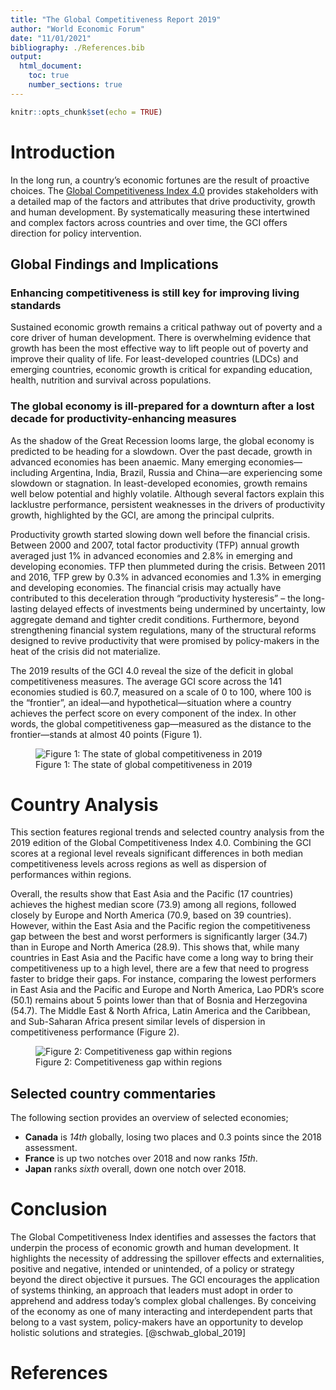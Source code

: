 ```yaml
---
title: "The Global Competitiveness Report 2019"
author: "World Economic Forum"
date: "11/01/2021"
bibliography: ./References.bib
output:
  html_document:
    toc: true
    number_sections: true
---
```


```r
knitr::opts_chunk$set(echo = TRUE)
```

# Introduction

In the long run, a country’s economic fortunes are the result of proactive choices. The [Global Competitiveness Index 4.0](http://www3.weforum.org/docs/WEF_TheGlobalCompetitivenessReport2019.pdf) provides stakeholders with a detailed map of the factors and attributes that drive productivity, growth and human development. By systematically measuring these intertwined and complex factors across countries and over time, the GCI offers direction for policy intervention.

## Global Findings and Implications

### Enhancing competitiveness is still key for improving living standards

Sustained economic growth remains a critical pathway out of poverty and a core driver of human development. There is overwhelming evidence that growth has been the most effective way to lift people out of poverty and improve their quality of life. For least-developed countries (LDCs) and emerging countries, economic growth is critical for expanding education, health, nutrition and survival across populations.

### The global economy is ill-prepared for a downturn after a lost decade for productivity-enhancing measures

As the shadow of the Great Recession looms large, the global economy is predicted to be heading for a slowdown. Over the past decade, growth in advanced economies has been anaemic. Many emerging economies—including Argentina, India, Brazil, Russia and China—are experiencing some slowdown or stagnation. In least-developed economies, growth remains well below potential and highly volatile. Although several factors explain this lacklustre performance, persistent weaknesses in the drivers of productivity growth, highlighted by the GCI, are among the principal culprits.

Productivity growth started slowing down well before the financial crisis. Between 2000 and 2007, total factor productivity (TFP) annual growth averaged just 1% in advanced economies and 2.8% in emerging and developing economies. TFP then plummeted during the crisis. Between 2011 and 2016, TFP grew by 0.3% in advanced economies and 1.3% in emerging and developing economies. The financial crisis may actually have contributed to this deceleration through “productivity hysteresis” – the long-lasting delayed effects of investments being undermined by uncertainty, low aggregate demand and tighter credit conditions. Furthermore, beyond strengthening financial system regulations, many of the structural reforms designed to revive productivity that were promised by policy-makers in the heat of the crisis did not materialize.

The 2019 results of the GCI 4.0 reveal the size of the deficit in global competitiveness measures. The average GCI score across the 141 economies studied is 60.7, measured on a scale of 0 to 100, where 100 is the “frontier”, an ideal—and hypothetical—situation where a country achieves the perfect score on every component of the index. In other words, the global competitiveness gap—measured as the distance to the frontier—stands at almost 40 points (Figure 1).

![Figure 1: The state of global competitiveness in 2019](./images/fig1.png)

# Country Analysis

This section features regional trends and selected country analysis from the 2019 edition of the Global Competitiveness Index 4.0. Combining the GCI scores at a regional level reveals significant differences in both median competitiveness levels across regions as well as dispersion of performances within regions. 

Overall, the results show that East Asia and the Pacific (17 countries) achieves the highest median score (73.9) among all regions, followed closely by Europe and North America (70.9, based on 39 countries). However, within the East Asia and the Pacific region the competitiveness gap between the best and worst performers is significantly larger (34.7) than in Europe and North America (28.9). This shows that, while many countries in East Asia and the Pacific have come a long way to bring their competitiveness up to a high level, there are a few that need to progress faster to bridge their gaps. For instance, comparing the lowest performers in East Asia and the Pacific and Europe and North America, Lao PDR’s score (50.1) remains about 5 points lower than that of Bosnia and Herzegovina (54.7). The Middle East & North Africa, Latin America and the Caribbean, and Sub-Saharan Africa present similar levels of dispersion in competitiveness performance (Figure 2).

![Figure 2: Competitiveness gap within regions](./images/fig2.png)

## Selected country commentaries

The following section provides an overview of selected economies;

* **Canada** is *14th* globally, losing two places and 0.3 points since the 2018 assessment. 
* **France** is up two notches over 2018 and now ranks *15th*.
* **Japan** ranks *sixth* overall, down one notch over 2018. 

# Conclusion

The Global Competitiveness Index identifies and assesses the factors that underpin the process of economic growth and human development. It highlights the necessity of addressing the spillover effects and externalities, positive and negative, intended or unintended, of a policy or strategy beyond the direct objective it pursues. The GCI encourages the application of systems thinking, an approach that leaders must adopt in order to apprehend and address today’s complex global challenges. By conceiving of the economy as one of many interacting and interdependent parts that belong to a vast system, policy-makers have an opportunity to develop holistic solutions and strategies. [@schwab_global_2019]

# References
